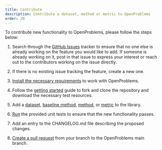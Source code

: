 ```yaml
---
title: Contribute
description: Contribute a dataset, method or metric to OpenProblems
order: 20
---
```


To contribute new functionality to OpenProblems, please follow the steps below:

1. Search through the [GitHub Issues](https://github.com/openproblems-bio/openproblems-v2/issues)  tracker to ensure that no one else is already working on the feature you would like to add. If someone is already working on it, post in that issue to express your interest or reach out to the contributors working on the issue directly.

2. If there is no existing issue tracking the feature, create a new one.

3. [Install the necessary requirements](requirements.qmd) to work with OpenProblems.

4. Follow the [getting started](getting_started.qmd) guide to fork and clone the repository and download the necessary test resources.

5. Add a [dataset](add_a_dataset.qmd), [baseline method](add_a_baseline.qmd), [method](add_a_method.qmd), or [metric](add_a_metric.qmd) to the library.

6. [Run](run_tests.qmd) the provided unit tests to ensure that the new functionality passes.

7. Add an entry to the CHANGELOG.md file describing the proposed changes.

8. [Create a pull request](create_pull_request.qmd) from your branch to the OpenProblems main branch.